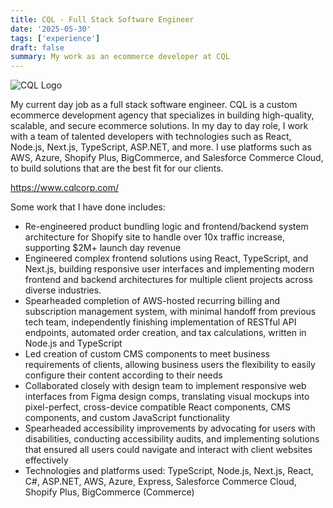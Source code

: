 ```yaml
---
title: CQL - Full Stack Software Engineer
date: '2025-05-30'
tags: ['experience']
draft: false
summary: My work as an ecommerce developer at CQL
---
```


![CQL Logo](/static/images/CQL-Logo.png)

My current day job as a full stack software engineer. CQL is a custom ecommerce development agency that specializes in building high-quality, scalable, and secure ecommerce solutions.
In my day to day role, I work with a team of talented developers with technologies such as React, Node.js, Next.js, TypeScript, ASP.NET, and more.
I use platforms such as AWS, Azure, Shopify Plus, BigCommerce, and Salesforce Commerce Cloud, to build solutions that are the best fit for our clients.

https://www.cqlcorp.com/

Some work that I have done includes:

- Re-engineered product bundling logic and frontend/backend system architecture for Shopify site to handle over 10x traffic increase, supporting $2M+ launch day revenue
- Engineered complex frontend solutions using React, TypeScript, and Next.js, building responsive user interfaces and implementing modern frontend and backend architectures for multiple client projects across diverse industries.
- Spearheaded completion of AWS-hosted recurring billing and subscription management system, with minimal handoff from previous tech team, independently finishing implementation of RESTful API endpoints, automated order creation, and tax calculations, written in Node.js and TypeScript
- Led creation of custom CMS components to meet business requirements of clients, allowing business users the flexibility to easily configure their content according to their needs
- Collaborated closely with design team to implement responsive web interfaces from Figma design comps, translating visual mockups into pixel-perfect, cross-device compatible React components, CMS components, and custom JavaScript functionality
- Spearheaded accessibility improvements by advocating for users with disabilities, conducting accessibility audits, and implementing solutions that ensured all users could navigate and interact with client websites effectively
- Technologies and platforms used: TypeScript, Node.js, Next.js, React, C#, ASP.NET, AWS, Azure, Express, Salesforce Commerce Cloud, Shopify Plus, BigCommerce (Commerce)
